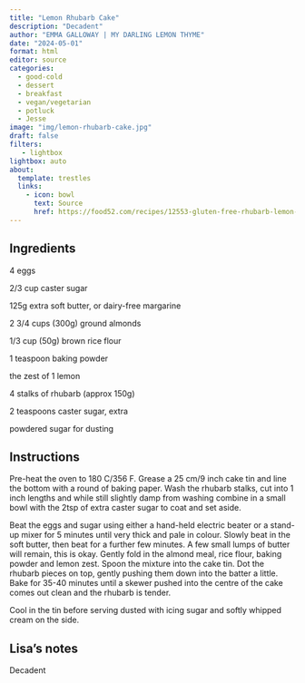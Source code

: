 ```yaml
---
title: "Lemon Rhubarb Cake"
description: "Decadent"
author: "EMMA GALLOWAY | MY DARLING LEMON THYME"
date: "2024-05-01"
format: html
editor: source
categories:
  - good-cold
  - dessert
  - breakfast
  - vegan/vegetarian
  - potluck
  - Jesse
image: "img/lemon-rhubarb-cake.jpg"
draft: false
filters:
   - lightbox
lightbox: auto
about:
  template: trestles
  links:
    - icon: bowl
      text: Source
      href: https://food52.com/recipes/12553-gluten-free-rhubarb-lemon-and-almond-cake
---
```


## Ingredients

4 eggs

2/3 cup caster sugar

125g extra soft butter, or dairy-free margarine

2 3/4 cups (300g) ground almonds

1/3 cup (50g) brown rice flour

1 teaspoon baking powder

the zest of 1 lemon

4 stalks of rhubarb (approx 150g)

2 teaspoons caster sugar, extra

powdered sugar for dusting

## Instructions

Pre-heat the oven to 180 C/356 F. Grease a 25 cm/9 inch cake tin and line the bottom with a round of baking paper. Wash the rhubarb stalks, cut into 1 inch lengths and while still slightly damp from washing combine in a small bowl with the 2tsp of extra caster sugar to coat and set aside.

Beat the eggs and sugar using either a hand-held electric beater or a stand-up mixer for 5 minutes until very thick and pale in colour. Slowly beat in the soft butter, then beat for a further few minutes. A few small lumps of butter will remain, this is okay. Gently fold in the almond meal, rice flour, baking powder and lemon zest. Spoon the mixture into the cake tin. Dot the rhubarb pieces on top, gently pushing them down into the batter a little. Bake for 35-40 minutes until a skewer pushed into the centre of the cake comes out clean and the rhubarb is tender.

Cool in the tin before serving dusted with icing sugar and softly whipped cream on the side.

## Lisa's notes

Decadent
